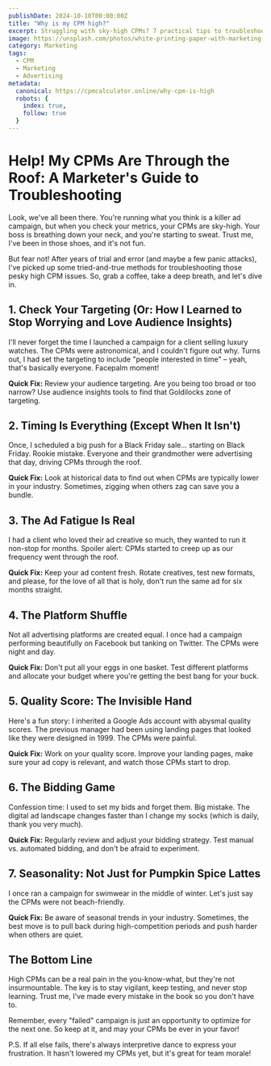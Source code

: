 ```yaml
---
publishDate: 2024-10-10T00:00:00Z
title: "Why is my CPM high?"
excerpt: Struggling with sky-high CPMs? 7 practical tips to troubleshoot and optimize your ad campaigns. Learn from real-world mistakes and successes to lower your CPMs and boost ROI.
image: https://unsplash.com/photos/white-printing-paper-with-marketing-strategy-text-yktK2qaiVHI?fit=crop&w=600&h=400
category: Marketing
tags:
  - CPM
  - Marketing
  - Advertising
metadata:
  canonical: https://cpmcalculator.online/why-cpm-is-high
  robots: {
    index: true, 
    follow: true
  }
---
```


# Help! My CPMs Are Through the Roof: A Marketer's Guide to Troubleshooting

Look, we've all been there. You're running what you think is a killer ad campaign, but when you check your metrics, your CPMs are sky-high. Your boss is breathing down your neck, and you're starting to sweat. Trust me, I've been in those shoes, and it's not fun.

But fear not! After years of trial and error (and maybe a few panic attacks), I've picked up some tried-and-true methods for troubleshooting those pesky high CPM issues. So, grab a coffee, take a deep breath, and let's dive in.

## 1. Check Your Targeting (Or: How I Learned to Stop Worrying and Love Audience Insights)

I'll never forget the time I launched a campaign for a client selling luxury watches. The CPMs were astronomical, and I couldn't figure out why. Turns out, I had set the targeting to include "people interested in time" – yeah, that's basically everyone. Facepalm moment!

**Quick Fix:** Review your audience targeting. Are you being too broad or too narrow? Use audience insights tools to find that Goldilocks zone of targeting.

## 2. Timing Is Everything (Except When It Isn't)

Once, I scheduled a big push for a Black Friday sale... starting on Black Friday. Rookie mistake. Everyone and their grandmother were advertising that day, driving CPMs through the roof.

**Quick Fix:** Look at historical data to find out when CPMs are typically lower in your industry. Sometimes, zigging when others zag can save you a bundle.

## 3. The Ad Fatigue Is Real

I had a client who loved their ad creative so much, they wanted to run it non-stop for months. Spoiler alert: CPMs started to creep up as our frequency went through the roof.

**Quick Fix:** Keep your ad content fresh. Rotate creatives, test new formats, and please, for the love of all that is holy, don't run the same ad for six months straight.

## 4. The Platform Shuffle

Not all advertising platforms are created equal. I once had a campaign performing beautifully on Facebook but tanking on Twitter. The CPMs were night and day.

**Quick Fix:** Don't put all your eggs in one basket. Test different platforms and allocate your budget where you're getting the best bang for your buck.

## 5. Quality Score: The Invisible Hand

Here's a fun story: I inherited a Google Ads account with abysmal quality scores. The previous manager had been using landing pages that looked like they were designed in 1999. The CPMs were painful.

**Quick Fix:** Work on your quality score. Improve your landing pages, make sure your ad copy is relevant, and watch those CPMs start to drop.

## 6. The Bidding Game

Confession time: I used to set my bids and forget them. Big mistake. The digital ad landscape changes faster than I change my socks (which is daily, thank you very much).

**Quick Fix:** Regularly review and adjust your bidding strategy. Test manual vs. automated bidding, and don't be afraid to experiment.

## 7. Seasonality: Not Just for Pumpkin Spice Lattes

I once ran a campaign for swimwear in the middle of winter. Let's just say the CPMs were not beach-friendly.

**Quick Fix:** Be aware of seasonal trends in your industry. Sometimes, the best move is to pull back during high-competition periods and push harder when others are quiet.

## The Bottom Line

High CPMs can be a real pain in the you-know-what, but they're not insurmountable. The key is to stay vigilant, keep testing, and never stop learning. Trust me, I've made every mistake in the book so you don't have to.

Remember, every "failed" campaign is just an opportunity to optimize for the next one. So keep at it, and may your CPMs be ever in your favor!

P.S. If all else fails, there's always interpretive dance to express your frustration. It hasn't lowered my CPMs yet, but it's great for team morale!